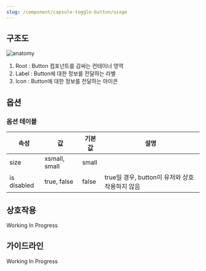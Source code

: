 ```yaml
---
slug: /component/capsule-toggle-button/usage
---
```


## 구조도

![anatomy](./anatomy.png)

1. Root : Button 컴포넌트를 감싸는 컨테이너 영역
2. Label : Button에 대한 정보를 전달하는 라벨
3. Icon : Button에 대한 정보를 전달하는 아이콘

## 옵션

### 옵션 테이블

| 속성        | 값            | 기본값 | 설명                                           |
| ----------- | ------------- | ------ | ---------------------------------------------- |
| size        | xsmall, small | small  |                                                |
| is disabled | true, false   | false  | true일 경우, button이 유저와 상호작용하지 않음 |

## 상호작용

Working In Progress

## 가이드라인

Working In Progress

